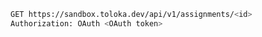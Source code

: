 ```bash
GET https://sandbox.toloka.dev/api/v1/assignments/<id>
Authorization: OAuth <OAuth token>
```